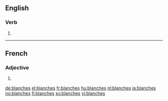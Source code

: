 ==English==

===Verb===
{{head|en|verb form}}

# {{en-third-person singular of|blanch}}
----
==French==

===Adjective===
{{head|fr|adjective form}}

# {{feminine plural of|blanc|lang=fr}}

[[de:blanches]]
[[el:blanches]]
[[fr:blanches]]
[[hu:blanches]]
[[nl:blanches]]
[[ja:blanches]]
[[no:blanches]]
[[fi:blanches]]
[[sv:blanches]]
[[vi:blanches]]